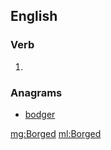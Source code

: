 ==English==

===Verb===
{{head|en}}

# {{en-past of|Borg}}

===Anagrams===
* [[bodger#English|bodger]]

[[mg:Borged]]
[[ml:Borged]]